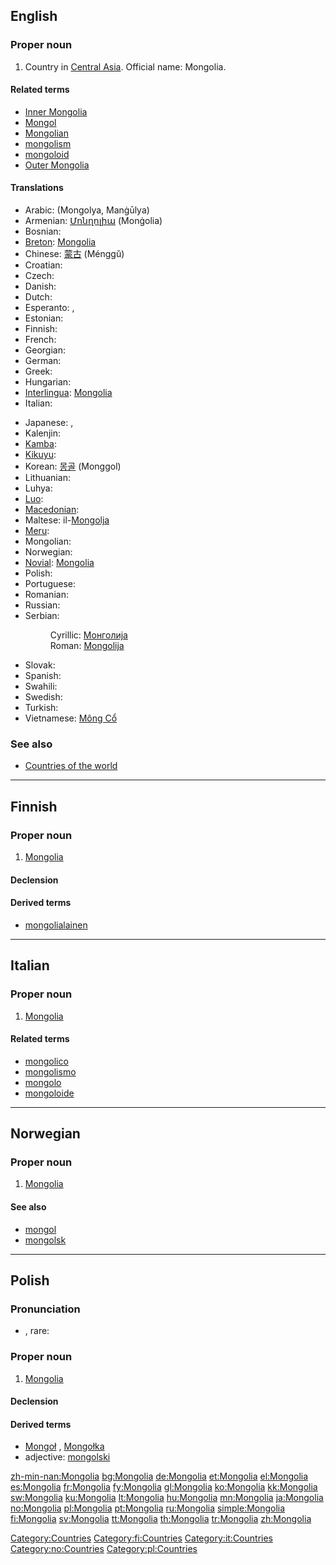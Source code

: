 {{also|mongolia|Mongólia}}
==English==
{{wikipedia}}

===Proper noun===
{{en-proper noun}}

# Country in [[Central Asia]]. Official name: Mongolia.

====Related terms====
* [[Inner Mongolia]]
* [[Mongol]]
* [[Mongolian]]
* [[mongolism]]
* [[mongoloid]]
* [[Outer Mongolia]]

====Translations====
{{trans-top|Central Asian country}}
* Arabic: {{Arab|[[منغوليا]]}} (Mongolya, Manġūlya)
* Armenian: [[Մոնղոլիա]] (Monġolia)
* Bosnian: {{t-|bs|Mongolija|f}}
* [[Breton]]: [[#Breton|Mongolia]]
* Chinese: [[蒙古]] (Ménggǔ)
* Croatian: {{t-|hr|Mongolija|f}}
* Czech: {{t-|cs|Mongolsko|n}}
* Danish: {{t-|da|Mongoliet}}
* Dutch: {{t+|nl|Mongolië}}
* Esperanto: {{t-|eo|Mongolio|xs=Esperanto}}, {{t-|eo|Mongolujo|xs=Esperanto}}
* Estonian: {{t-|et|Mongoolia}}
* Finnish: {{t+|fi|Mongolia}}
* French: {{t+|fr|Mongolie|f}}
* Georgian: {{t-|ka|მონღოლეთი|tr=monğoleti|sc=Geor|xs=Georgian}}
* German: {{t+|de|Mongolei}}
* Greek: {{t+|el|Μογγολία|f|tr=Mongolía|sc=Grek}}
* Hungarian: {{t+|hu|Mongólia}}
* [[Interlingua]]: [[#Interlingua|Mongolia]]
* Italian: {{t-|it|Mongolia|f}}
{{trans-mid}}
* Japanese: {{t+|ja|モンゴル|tr=Mongoru|sc=Jpan}}, {{t+|ja|蒙古|tr=もうこ, Mōko|sc=Jpan}}
* Kalenjin: {{tø|kln|Mongolia}}
* [[Kamba]]: {{tø|kam|Mongolia}}
* [[Kikuyu]]: {{tø|ki|Mongolia}}
* Korean: [[몽골]] (Monggol)
* Lithuanian: {{t+|lt|Mongolija|f|xs=Lithuanian}}
* Luhya: {{tø|luy|Mongolia}}
* [[Luo]]: {{tø|luo|Mongolia}}
* [[Macedonian]]: {{t-|mk|Монголија|f|tr=Mongólija|sc=Cyrl|xs=Macedonian}}
* Maltese: il-[[Mongolja]]
* [[Meru]]: {{tø|mer|Mongolia}}
* Mongolian: {{t+|mn|Монгол улс|tr=Mongol uls|sc=Cyrl|xs=Mongolian}}
* Norwegian: {{t+|no|Mongolia}}
* [[Novial]]: [[Mongolia]]
* Polish: {{t+|pl|Mongolia|f}}
* Portuguese: {{t+|pt|Mongólia|f}}
* Romanian: {{t-|ro|Mongolia|f}}
* Russian: {{t-|ru|Монголия|f|tr=Mongólija|sc=Cyrl}}
* Serbian:
*: Cyrillic: [[Монголија#Serbian|Монголија]] {{f}}
*: Roman: [[Mongolija#Serbian|Mongolija]] {{f}}
* Slovak: {{t-|sk|Mongolsko|n}}
* Spanish: {{t+|es|Mongolia|f}}
* Swahili: {{t|sw|Mongolia}}
* Swedish: {{t+|sv|Mongoliet}}
* Turkish: {{t+|tr|Moğolistan}}
* Vietnamese: [[Mông Cổ]]
{{trans-bottom}}

===See also===
* [[Appendix:Countries of the world|Countries of the world]]

[[Category:Countries]]

----

==Finnish==
{{wikipedia|lang=fi}}

===Proper noun===
{{infl|fi|proper noun}}

# [[#English|Mongolia]]

====Declension====
{{fi-decl-kulkija|Mongoli|np=1}}

====Derived terms====
* [[mongolialainen]]

[[Category:fi:Countries]]

----

==Italian==
{{wikipedia|lang=it}}

===Proper noun===
{{infl|it|proper noun|g=f}}

# [[#English|Mongolia]]

====Related terms====
* [[mongolico]]
* [[mongolismo]]
* [[mongolo]]
* [[mongoloide]]

[[Category:it:Countries]]

----

==Norwegian==

===Proper noun===
{{infl|no|proper noun}}

# [[#English|Mongolia]]

====See also====
* [[mongol]]
* [[mongolsk]]

[[Category:no:Countries]]

----

==Polish==

===Pronunciation===
* {{IPA|/mɔŋˈɡɔlja/|lang=pl}}, rare: {{IPAchar|/mɔnˈɡɔlja/}}

===Proper noun===
{{infl|pl|proper noun|g=f}}

# [[#English|Mongolia]]

====Declension====
{{pl-decl-noun-sing
|Mongolia
|Mongolii
|Mongolii
|Mongolię
|Mongolią
|Mongolii
|Mongolio
}}

====Derived terms====
* [[Mongoł]] {{m}}, [[Mongołka]] {{f}}
* adjective: [[mongolski]]

[[Category:pl:Countries]]

[[zh-min-nan:Mongolia]]
[[bg:Mongolia]]
[[de:Mongolia]]
[[et:Mongolia]]
[[el:Mongolia]]
[[es:Mongolia]]
[[fr:Mongolia]]
[[fy:Mongolia]]
[[gl:Mongolia]]
[[ko:Mongolia]]
[[kk:Mongolia]]
[[sw:Mongolia]]
[[ku:Mongolia]]
[[lt:Mongolia]]
[[hu:Mongolia]]
[[mn:Mongolia]]
[[ja:Mongolia]]
[[no:Mongolia]]
[[pl:Mongolia]]
[[pt:Mongolia]]
[[ru:Mongolia]]
[[simple:Mongolia]]
[[fi:Mongolia]]
[[sv:Mongolia]]
[[tt:Mongolia]]
[[th:Mongolia]]
[[tr:Mongolia]]
[[zh:Mongolia]]
